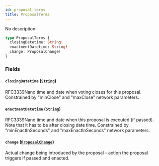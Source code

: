 ```yaml
---
id: proposal-terms
title: ProposalTerms
---
```



No description

```graphql
type ProposalTerms {
  closingDatetime: String!
  enactmentDatetime: String!
  change: ProposalChange!
}
```


### Fields

#### `closingDatetime` ([`String`](/docs/mainnet/graphql/scalars/string))

RFC3339Nano time and date when voting closes for this proposal.
Constrained by "minClose" and "maxClose" network parameters.


#### `enactmentDatetime` ([`String`](/docs/mainnet/graphql/scalars/string))

RFC3339Nano time and date when this proposal is executed (if passed). Note that it has to be after closing date time.
Constrained by "minEnactInSeconds" and "maxEnactInSeconds" network parameters.


#### `change` ([`ProposalChange`](/docs/mainnet/graphql/unions/proposal-change))

Actual change being introduced by the proposal - action the proposal triggers if passed and enacted.




